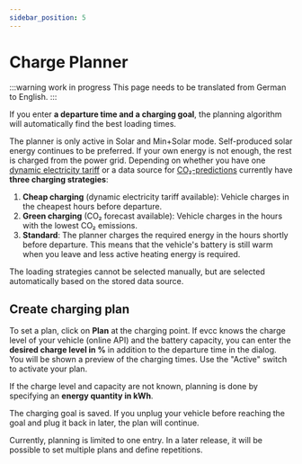 ```yaml
---
sidebar_position: 5
---
```



# Charge Planner

:::warning work in progress
This page needs to be translated from German to English.
:::

If you enter **a departure time and a charging goal**, the planning algorithm will automatically find the best loading times.

The planner is only active in Solar and Min+Solar mode.
Self-produced solar energy continues to be preferred.
If your own energy is not enough, the rest is charged from the power grid.
Depending on whether you have one [dynamic electricity tariff](./dynamic-prices) or a data source for [CO₂-predictions](./co2) currently have **three charging strategies**:

1. **Cheap charging** (dynamic electricity tariff available): Vehicle charges in the cheapest hours before departure.
2. **Green charging** (CO₂ forecast available): Vehicle charges in the hours with the lowest CO₂ emissions.
3. **Standard**: The planner charges the required energy in the hours shortly before departure. This means that the vehicle's battery is still warm when you leave and less active heating energy is required.

The loading strategies cannot be selected manually, but are selected automatically based on the stored data source.

## Create charging plan

To set a plan, click on **Plan** at the charging point.
If evcc knows the charge level of your vehicle (online API) and the battery capacity, you can enter the **desired charge level in %** in addition to the departure time in the dialog.
You will be shown a preview of the charging times.
Use the "Active" switch to activate your plan.

<Screenshot
  name="features/screenshots/plan-soc"
  caption="Screenshot of a charging plan using the charging status"
/>

If the charge level and capacity are not known, planning is done by specifying an **energy quantity in kWh**.

<Screenshot
  name="features/screenshots/plan-energy"
  caption="Screenshot of a charging plan using energy quantity"
/>

The charging goal is saved.
If you unplug your vehicle before reaching the goal and plug it back in later, the plan will continue.

Currently, planning is limited to one entry.
In a later release, it will be possible to set multiple plans and define repetitions.
